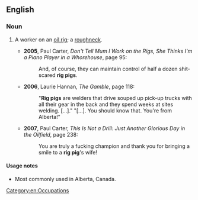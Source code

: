 ==English==

===Noun===
{{en-noun|head=[[rig]] [[pig]]}}

# {{context|Canada|impolite}} A worker on an [[oil rig]]; a [[roughneck]].
#* '''2005''', Paul Carter, ''Don't Tell Mum I Work on the Rigs, She Thinks I'm a Piano Player in a Whorehouse'', page 95:
#*: And, of course, they can maintain control of half a dozen shit-scared '''rig pigs'''.
#* '''2006''', Laurie Hannan, ''The Gamble'', page 118:
#*: "'''Rig pigs''' are welders that drive souped up pick-up trucks with all their gear in the back and they spend weeks at sites welding. [...]." "[...]. You should know that. You're from Alberta!"
#* '''2007''', Paul Carter, ''This Is Not a Drill: Just Another Glorious Day in the Oilfield'', page 238:
#*: You are truly a fucking champion and thank you for bringing a smile to a '''rig pig''''s wife!

====Usage notes====
* Most commonly used in Alberta, Canada.

[[Category:en:Occupations]]